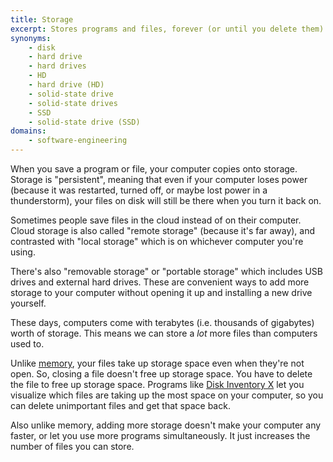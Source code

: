 ```yaml
---
title: Storage
excerpt: Stores programs and files, forever (or until you delete them).
synonyms:
    - disk
    - hard drive
    - hard drives
    - HD
    - hard drive (HD)
    - solid-state drive
    - solid-state drives
    - SSD
    - solid-state drive (SSD)
domains:
    - software-engineering
---
```


When you save a program or file, your computer copies onto storage. Storage is "persistent", meaning that even if your computer loses power (because it was restarted, turned off, or maybe lost power in a thunderstorm), your files on disk will still be there when you turn it back on.

Sometimes people save files in the cloud instead of on their computer. Cloud storage is also called "remote storage" (because it's far away), and contrasted with "local storage" which is on whichever computer you're using.

There's also "removable storage" or "portable storage" which includes USB drives and external hard drives. These are convenient ways to add more storage to your computer without opening it up and installing a new drive yourself.

These days, computers come with terabytes (i.e. thousands of gigabytes) worth of storage. This means we can store a _lot_ more files than computers used to. 

Unlike [memory](/docs/glossary/memory), your files take up storage space even when they're not open. So, closing a file doesn't free up storage space. You have to delete the file to free up storage space. Programs like [Disk Inventory X](https://www.derlien.com/) let you visualize which files are taking up the most space on your computer, so you can delete unimportant files and get that space back.

Also unlike memory, adding more storage doesn't make your computer any faster, or let you use more programs simultaneously. It just increases the number of files you can store.